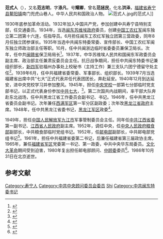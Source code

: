 {{noteTA
|T=范式人
|1=范式人
}}
'''范式人'''（{{bd|1909年||1986年|catIdx=}}），又名'''范志明'''，字'''涤凡'''，号'''耀卿'''，曾名'''范拯民'''，化名'''洪泽'''，[[福建省|福建省]][[寿宁县|寿宁县]][[鳌阳镇|鳌阳镇]]南门兜虎山巷人。中华人民共和国政治人物。
[[File:范式人.jpg|thumb]]的范式人]]

1930年底参加革命活动。1932年加入中国共产党，参加创建中共寿宁县特别支部，任交通委员。1934年，当选[[闽东苏维埃政府|闽东苏维埃政府]]委员，创建[[中国工农红军|中国工农红军]]闽东独立第二团第十六连，任指导员。6月担任闽东工农红军独立团第三营政委，同年8月任独立团参谋长。1935年当选中共闽东特委常委、宣传部长、中国工农红军闽东独立师政治部主任等职。10月，任中共闽浙边临时省委委员兼保卫局长。次年，任中共[[闽赣省|闽赣省]]保卫局局长<ref>{{cite book|author=福建省地方志编纂委员会|title=《福建省志: 武夷山志》|year=2004年|publisher=方志出版社|pages=123页}}</ref>。1937年，中华苏维埃人民共和国闽东军政委员会副主席、政治部主任兼肃反委员会主任。抗日战争期间，担任中共闽东特委书记兼组织部长，[[新四军|新四军]]驻福州办事处上校秘书（主持工作）兼三支队六团宁德留守处主任<ref>{{cite book|author=中国人民解放军历史资料丛书编审委员会|title=《南方三年游击战争: 闽东游击区》|year=1993年|publisher=解放军出版社|pages=87页}}</ref>。1939年6月，任中共福建省委常委、军事部长、组织部长。1939年7月当选福建省出席中共“七大”正式代表并任代表团团长，奔赴延安。1940年12月到达延安，进中央党校学习并参加整风。1945年，担任[[中央党校|中央党校]]一部第七分部临时党支部书记，以正式代表身份参加[[中共七大|中共七大]]，<ref>{{cite book|author=《中共中央东南局》编辑组|title=中共中央东南局|year=2006年|publisher=中共党史出版社|pages=232页}}</ref>。第二次国共内战期间，率干部大队奔赴东北战场，任中共黑龙江省工作委员会副书记、书记。1946年，任中共黑龙江省委员会副书记。次年兼任[[西满军区|西满军区]]第一军分区副政委；次年改[[黑龙江省政府|黑龙江省政府]]主席。1948年，任中共黑龙江省委书记，[[黑龙江军区|黑龙江军区]]政委<ref>{{cite book|author=胡华，中共党史人物传, 中共党史人物研究会|title=《中共党史人物传》（52卷）|year=1980年|publisher=陕西人民出版社|pages=322页}}</ref>。

1949年，担任[[中国人民解放军|中国人民解放军]][[九江市|九江市]]军事管制委员会主任。同年任[[中共江西省委|中共江西省委]]第一副书记、[[江西省人民政府|江西省人民政府]]副主席。1952年，调任中央，任[[中央人民政府粮食部|中央人民政府粮食部]]副部长，中共粮食部临时党组书记。1952年，任[[邮电部|邮电部]]副部长，中共邮电部党组书记<ref>{{cite book|author=李锐、李南央|title=《李锐日记》（1946-1955）|year=2008年|publisher=溪流出版社|isbn=9781933447292|pages=181页}}</ref>。1961年，担任中共福建省委第二书记，后兼任福建省第三届政协主席。1965年，兼任[[福建省军区|福建省军区]]党委第一书记、第一政委，中共中央华东局委员。[[文化大革命|文化大革命]]期间受到迫害，1980年复出担任邮电部顾问、[[中顾委|中顾委]]委员<ref>{{cite web|title=优秀共产党员、无产阶级革命家范式人同志生平简介|url=http://www.ndsnw.cn/zjsn/snrw/200903/55140.html|publisher=人民日报|accessdate=2012-02-12|deadurl=yes|archiveurl=https://web.archive.org/web/20120531053601/http://www.ndsnw.cn/zjsn/snrw/200903/55140.html|archivedate=2012-05-31}}</ref>。1986年10月31日在北京逝世。

== 参考文献 ==
{{reflist}}

{{中华人民共和国福建省正职领导人}}
{{DEFAULTSORT:Fan}}
{{第二届全国人大代表|cat=山东省第二届全国人大代表}}
[[Category:寿宁人|Category:寿宁人]]
[[Category:中共中央顾问委员会委员|Category:中共中央顾问委员会委员]]
[[Category:范姓|Shi]]
[[Category:中共闽东特委书记|Category:中共闽东特委书记]]